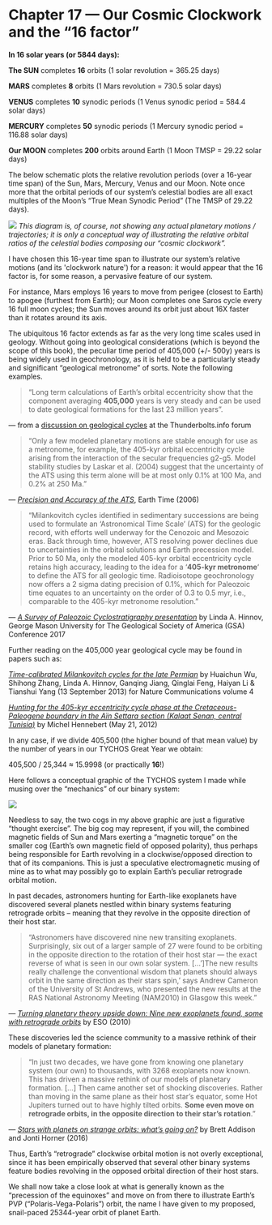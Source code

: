 Chapter 17 — Our Cosmic Clockwork and the “16 factor”
=====================================================


**In 16 solar years (or 5844 days):**

**The SUN**  completes **16** orbits (1 solar revolution = 365.25 days)

**MARS**  completes **8** orbits (1 Mars revolution = 730.5 solar days)

**VENUS**  completes **10** synodic periods (1 Venus synodic period = 584.4 solar days)

**MERCURY**  completes **50** synodic periods (1 Mercury synodic period = 116.88 solar days)

**Our MOON**  completes **200** orbits around Earth (1 Moon TMSP = 29.22 solar days)

The below schematic plots the relative revolution periods (over a 16-year time span) of the Sun, Mars, Mercury, Venus and our Moon. Note once more that the orbital periods of our system’s celestial bodies are all exact multiples of the Moon’s “True Mean Synodic Period” (The TMSP of 29.22 days).

![](https://www.tychos.info/book_imagery/067_16_SOLAR%20YEARS_01.jpg) _This diagram is, of course, not showing any actual planetary motions / trajectories; it is only a conceptual way of illustrating the relative orbital ratios of the celestial bodies composing our “cosmic clockwork”._

I have chosen this 16-year time span to illustrate our system’s relative motions (and its 'clockwork nature') for a reason: it would appear that the 16 factor is, for some reason, a pervasive feature of our system.

For instance, Mars employs 16 years to move from perigee (closest to Earth) to apogee (furthest from Earth); our Moon completes one Saros cycle every 16 full moon cycles; the Sun moves around its orbit just about 16X faster than it rotates around its axis. 

The ubiquitous 16 factor extends as far as the very long time scales used in geology. Without going into geological considerations (which is beyond the scope of this book), the peculiar time period of 405,000 (+/- 500y) years is being widely used in geochronology, as it is held to be a particularly steady and significant “geological metronome” of sorts. Note the following examples.

> “Long term calculations of Earth’s orbital eccentricity show that the component averaging **405,000** years is very steady and can be used to date geological formations for the last 23 million years”.

— from a [discussion on geological cycles](https://www.tychos.info/citation/071A_Thunderbolts-info-Eccentricity.pdf) at the Thunderbolts.info forum

> “Only a few modeled planetary motions are stable enough for use as a metronome, for example, the 405-kyr orbital eccentricity cycle arising from the interaction of the secular frequencies g2-g5. Model stability studies by Laskar et al. (2004) suggest that the uncertainty of the ATS using this term alone will be at most only 0.1% at 100 Ma, and 0.2% at 250 Ma.”

— _[Precision and Accuracy of the ATS](https://www.tychos.info/citation/072B_Earth-time.htm)_, Earth Time (2006)

> “Milankovitch cycles identified in sedimentary successions are being used to formulate an ‘Astronomical Time Scale’ (ATS) for the geologic record, with efforts well underway for the Cenozoic and Mesozoic eras. Back through time, however, ATS resolving power declines due to uncertainties in the orbital solutions and Earth precession model. Prior to 50 Ma, only the modeled 405-kyr orbital eccentricity cycle retains high accuracy, leading to the idea for a ‘**405-kyr metronome**‘ to define the ATS for all geologic time. Radioisotope geochronology now offers a 2 sigma dating precision of 0.1%, which for Paleozoic time equates to an uncertainty on the order of 0.3 to 0.5 myr, i.e., comparable to the 405-kyr metronome resolution.”

— _[A Survey of Paleozoic Cyclostratigraphy presentation](https://www.tychos.info/citation/072A_Milankovitch-cycles.htm)_ by Linda A. Hinnov, George Mason University for The Geological Society of America (GSA) Conference 2017

Further reading on the 405,000 year geological cycle may be found in papers such as:

_[Time-calibrated Milankovitch cycles for the late Permian](https://www.nature.com/articles/ncomms3452)_ by Huaichun Wu, Shihong Zhang, Linda A. Hinnov, Ganqing Jiang, Qinglai Feng, Haiyan Li & Tianshui Yang (13 September 2013) for Nature Communications volume 4

_[Hunting for the 405-kyr eccentricity cycle phase at the Cretaceous-Paleogene boundary in the Aïn Settara section (Kalaat Senan, central Tunisia)](http://paleopolis.rediris.es/cg/CG2012_A05/)_ by Michel Hennebert (May 21, 2012)

In any case, if we divide 405,500 (the higher bound of that mean value) by the number of years in our TYCHOS Great Year we obtain:

405,500 / 25,344 ≈ 15.9998 (or practically **16**!)

Here follows a conceptual graphic of the TYCHOS system I made while musing over the “mechanics” of our binary system:

![](https://www.tychos.info/book_imagery/068_COGS_05.jpg)

Needless to say, the two cogs in my above graphic are just a figurative “thought exercise”. The big cog may represent, if you will, the combined magnetic fields of Sun and Mars exerting a “magnetic torque” on the smaller cog (Earth’s own magnetic field of opposed polarity), thus perhaps being responsible for Earth revolving in a clockwise/opposed direction to that of its companions. This is just a speculative electromagnetic musing of mine as to what may possibly go to explain Earth’s peculiar retrograde orbital motion.

In past decades, astronomers hunting for Earth-like exoplanets have discovered several planets nestled within binary systems featuring retrograde orbits – meaning that they revolve in the opposite direction of their host star.

> “Astronomers have discovered nine new transiting exoplanets. Surprisingly, six out of a larger sample of 27 were found to be orbiting in the opposite direction to the rotation of their host star — the exact reverse of what is seen in our own solar system. \[…’\]The new results really challenge the conventional wisdom that planets should always orbit in the same direction as their stars spin,’ says Andrew Cameron of the University of St Andrews, who presented the new results at the RAS National Astronomy Meeting (NAM2010) in Glasgow this week.”

— _[Turning planetary theory upside down: Nine new exoplanets found, some with retrograde orbits](https://www.tychos.info/citation/073A_Star-spin.htm)_ by ESO (2010)

These discoveries led the science community to a massive rethink of their models of planetary formation:

> “In just two decades, we have gone from knowing one planetary system (our own) to thousands, with 3268 exoplanets now known. This has driven a massive rethink of our models of planetary formation. \[…\] Then came another set of shocking discoveries. Rather than moving in the same plane as their host star’s equator, some Hot Jupiters turned out to have highly tilted orbits. **Some even move on retrograde orbits, in the opposite direction to their star’s rotation**.”

— [_Stars with planets on strange orbits: what’s going on?_](https://www.tychos.info/citation/073B_Strange-orbits.htm) by Brett Addison and Jonti Horner (2016)

Thus, Earth’s “retrograde” clockwise orbital motion is not overly exceptional, since it has been empirically observed that several other binary systems feature bodies revolving in the opposed orbital direction of their host stars.

We shall now take a close look at what is generally known as the “precession of the equinoxes” and move on from there to illustrate Earth’s PVP (“Polaris-Vega-Polaris”) orbit, the name I have given to my proposed, snail-paced 25344-year orbit of planet Earth.
